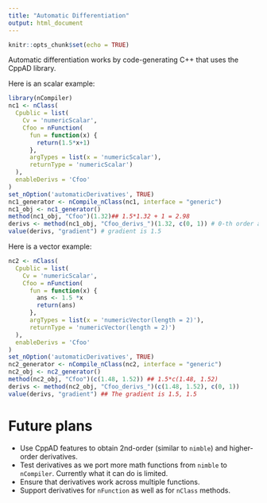 ```yaml
---
title: "Automatic Differentiation"
output: html_document
---
```


```r
knitr::opts_chunk$set(echo = TRUE)
```

Automatic differentiation works by code-generating C++ that uses the CppAD library.

Here is an scalar example:

```r
library(nCompiler)
nc1 <- nClass(
  Cpublic = list(
    Cv = 'numericScalar',
    Cfoo = nFunction(
      fun = function(x) {
        return(1.5*x+1)
      },
      argTypes = list(x = 'numericScalar'),
      returnType = 'numericScalar')
  ),
  enableDerivs = 'Cfoo'
)
set_nOption('automaticDerivatives', TRUE)
nc1_generator <- nCompile_nClass(nc1, interface = "generic")
nc1_obj <- nc1_generator()
method(nc1_obj, "Cfoo")(1.32)## 1.5*1.32 + 1 = 2.98
derivs <- method(nc1_obj, "Cfoo_derivs_")(1.32, c(0, 1)) # 0-th order and 1st-order derivatives
value(derivs, "gradient") # gradient is 1.5
```

Here is a vector example:

```r
nc2 <- nClass(
  Cpublic = list(
    Cv = 'numericScalar',
    Cfoo = nFunction(
      fun = function(x) {
        ans <- 1.5 *x
        return(ans)
      },
      argTypes = list(x = 'numericVector(length = 2)'),
      returnType = 'numericVector(length = 2)')
  ),
  enableDerivs = 'Cfoo'
)
set_nOption('automaticDerivatives', TRUE)
nc2_generator <- nCompile_nClass(nc2, interface = "generic")
nc2_obj <- nc2_generator()
method(nc2_obj, "Cfoo")(c(1.48, 1.52)) ## 1.5*c(1.48, 1.52)
derivs <- method(nc2_obj, "Cfoo_derivs_")(c(1.48, 1.52), c(0, 1))
value(derivs, "gradient") ## The gradient is 1.5, 1.5
```

# Future plans

- Use CppAD features to obtain 2nd-order (similar to `nimble`) and higher-order derivatives.
- Test derivatives as we port more math functions from `nimble` to `nCompiler`.  Currently what it can do is limited.
- Ensure that derivatives work across multiple functions.
- Support derivatives for `nFunction` as well as for `nClass` methods.